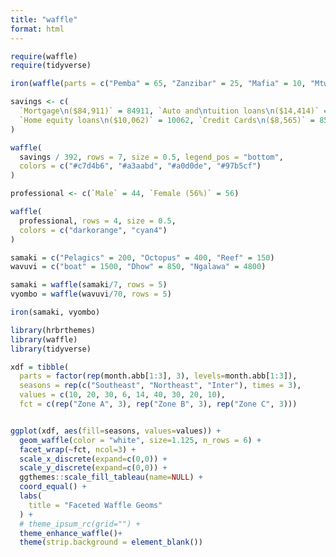 ```yaml
---
title: "waffle"
format: html
---
```


```r
require(waffle)
require(tidyverse)
```

```r
iron(waffle(parts = c("Pemba" = 65, "Zanzibar" = 25, "Mafia" = 10, "Mtwara" =20), rows = 5, flip = FALSE, reverse = FALSE, legend_pos = "top"))
```

```r
savings <- c(
  `Mortgage\n($84,911)` = 84911, `Auto and\ntuition loans\n($14,414)` = 14414,
  `Home equity loans\n($10,062)` = 10062, `Credit Cards\n($8,565)` = 8565
)

waffle(
  savings / 392, rows = 7, size = 0.5, legend_pos = "bottom",
  colors = c("#c7d4b6", "#a3aabd", "#a0d0de", "#97b5cf")
)
```

```r
professional <- c(`Male` = 44, `Female (56%)` = 56)

waffle(
  professional, rows = 4, size = 0.5,
  colors = c("darkorange", "cyan4")
)
```

```r
samaki = c("Pelagics" = 200, "Octopus" = 400, "Reef" = 150)
wavuvi = c("boat" = 1500, "Dhow" = 850, "Ngalawa" = 4800)

samaki = waffle(samaki/7, rows = 5)
vyombo = waffle(wavuvi/70, rows = 5)

iron(samaki, vyombo)
```

```r
library(hrbrthemes)
library(waffle)
library(tidyverse)

xdf = tibble(
  parts = factor(rep(month.abb[1:3], 3), levels=month.abb[1:3]),
  seasons = rep(c("Southeast", "Northeast", "Inter"), times = 3),
  values = c(10, 20, 30, 6, 14, 40, 30, 20, 10),
  fct = c(rep("Zone A", 3), rep("Zone B", 3), rep("Zone C", 3)))


ggplot(xdf, aes(fill=seasons, values=values)) +
  geom_waffle(color = "white", size=1.125, n_rows = 6) +
  facet_wrap(~fct, ncol=3) +
  scale_x_discrete(expand=c(0,0)) +
  scale_y_discrete(expand=c(0,0)) +
  ggthemes::scale_fill_tableau(name=NULL) +
  coord_equal() +
  labs(
    title = "Faceted Waffle Geoms"
  ) +
  # theme_ipsum_rc(grid="") +
  theme_enhance_waffle()+
  theme(strip.background = element_blank())

```


